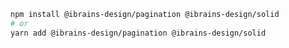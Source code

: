 ```bash
npm install @ibrains-design/pagination @ibrains-design/solid
# or
yarn add @ibrains-design/pagination @ibrains-design/solid
```
